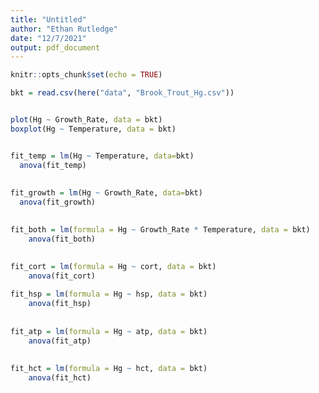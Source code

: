 ```yaml
---
title: "Untitled"
author: "Ethan Rutledge"
date: "12/7/2021"
output: pdf_document
---
```


```r
knitr::opts_chunk$set(echo = TRUE)
```

```r

bkt = read.csv(here("data", "Brook_Trout_Hg.csv"))


plot(Hg ~ Growth_Rate, data = bkt)
boxplot(Hg ~ Temperature, data = bkt)


fit_temp = lm(Hg ~ Temperature, data=bkt)
  anova(fit_temp)
  
  
fit_growth = lm(Hg ~ Growth_Rate, data=bkt)
  anova(fit_growth)

  
fit_both = lm(formula = Hg ~ Growth_Rate * Temperature, data = bkt)
    anova(fit_both)
    
    
fit_cort = lm(formula = Hg ~ cort, data = bkt)
    anova(fit_cort)

fit_hsp = lm(formula = Hg ~ hsp, data = bkt)
    anova(fit_hsp)
    
    
fit_atp = lm(formula = Hg ~ atp, data = bkt)
    anova(fit_atp)
    
    
fit_hct = lm(formula = Hg ~ hct, data = bkt)
    anova(fit_hct)
    
```

